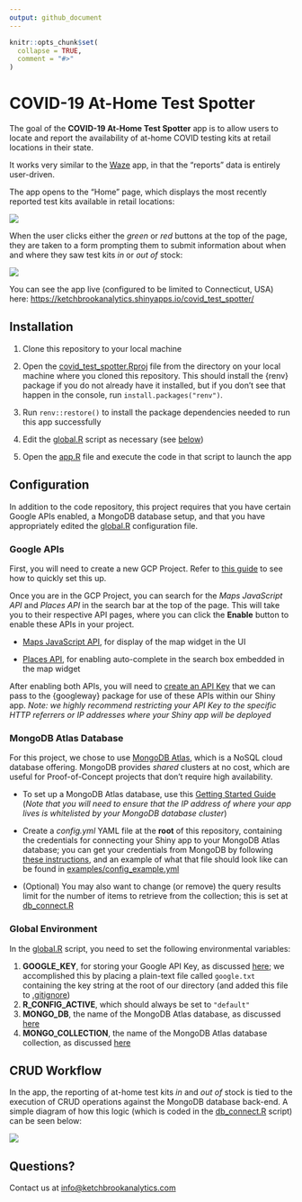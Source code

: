 ```yaml
---
output: github_document
---
```


<!-- README.md is generated from README.Rmd. Please edit that file -->

```r
knitr::opts_chunk$set(
  collapse = TRUE,
  comment = "#>"
)
```

# COVID-19 At-Home Test Spotter

<!-- badges: start -->
<!-- badges: end -->

The goal of the **COVID-19 At-Home Test Spotter** app is to allow users to locate and report the availability of at-home COVID testing kits at retail locations in their state.

It works very similar to the [Waze](https://www.waze.com/) app, in that the "reports" data is entirely user-driven.

The app opens to the "Home" page, which displays the most recently reported test kits available in retail locations:

![](www/home_page.PNG)

When the user clicks either the *green* or *red* buttons at the top of the page, they are taken to a form prompting them to submit information about when and where they saw test kits *in* or *out of* stock:

![](www/report_in_page.PNG)

You can see the app live (configured to be limited to Connecticut, USA) here: [https://ketchbrookanalytics.shinyapps.io/covid_test_spotter/](https://ketchbrookanalytics.shinyapps.io/covid_test_spotter/) 

## Installation

1. Clone this repository to your local machine

2. Open the [covid_test_spotter.Rproj](covid_test_spotter.Rproj) file from the directory on your local machine where you cloned this repository. This should install the {renv} package if you do not already have it installed, but if you don't see that happen in the console, run `install.packages("renv")`.

3. Run `renv::restore()` to install the package dependencies needed to run this app successfully

4. Edit the [global.R](global.R) script as necessary (see [below](#configuration))

5. Open the [app.R](app.R) file and execute the code in that script to launch the app

## Configuration

In addition to the code repository, this project requires that you have certain Google APIs enabled, a MongoDB database setup, and that you have appropriately edited the [global.R](#global-environment) configuration file.

### Google APIs

First, you will need to create a new GCP Project. Refer to [this guide](https://cloud.google.com/resource-manager/docs/creating-managing-projects#creating_a_project) to see how to quickly set this up.

Once you are in the GCP Project, you can search for the *Maps JavaScript API* and *Places API* in the search bar at the top of the page. This will take you to their respective API pages, where you can click the **Enable** button to enable these APIs in your project.

* [Maps JavaScript API](https://developers.google.com/maps/documentation/javascript/overview), for display of the map widget in the UI

* [Places API](https://developers.google.com/maps/documentation/places/web-service/overview), for enabling auto-complete in the search box embedded in the map widget

After enabling both APIs, you will need to [create an API Key](https://cloud.google.com/docs/authentication/api-keys#creating_an_api_key) that we can pass to the {googleway} package for use of these APIs within our Shiny app. *Note: we highly recommend restricting your API Key to the specific HTTP referrers or IP addresses where your Shiny app will be deployed*

### MongoDB Atlas Database

For this project, we chose to use [MongoDB Atlas](https://www.mongodb.com/atlas/database), which is a NoSQL cloud database offering. MongoDB provides *shared* clusters at no cost, which are useful for Proof-of-Concept projects that don't require high availability.

* To set up a MongoDB Atlas database, use this [Getting Started Guide](https://docs.atlas.mongodb.com/getting-started/) (*Note that you will need to ensure that the IP address of where your app lives is whitelisted by your MongoDB database cluster*)

* Create a *config.yml* YAML file at the **root** of this repository, containing the credentials for connecting your Shiny app to your MongoDB Atlas database; you can get your credentials from MongoDB by following [these instructions](https://docs.atlas.mongodb.com/tutorial/connect-to-your-cluster/#connect-to-your-atlas-cluster), and an example of what that file should look like can be found in [examples/config_example.yml](examples/config_example.yml)

* (Optional) You may also want to change (or remove) the query results limit for the number of items to retrieve from the collection; this is set at [db_connect.R](R/db_connect.R#L31)

### Global Environment

In the [global.R](global.R) script, you need to set the following environmental variables:

1. **GOOGLE_KEY**, for storing your Google API Key, as discussed [here](#google-apis); we accomplished this by placing a plain-text file called `google.txt` containing the key string at the root of our directory (and added this file to [.gitignore](.gitignore))
2. **R_CONFIG_ACTIVE**, which should always be set to `"default"`
3. **MONGO_DB**, the name of the MongoDB Atlas database, as discussed [here](#mongodb-atlas-database)
3. **MONGO_COLLECTION**, the name of the MongoDB Atlas database collection, as discussed [here](#mongodb-atlas-database)

## CRUD Workflow

In the app, the reporting of at-home test kits *in* and *out of* stock is tied to the execution of CRUD operations against the MongoDB database back-end. A simple diagram of how this logic (which is coded in the [db_connect.R](R/db_connect.R) script) can be seen below:

![](www/flowchart.png)

## Questions?

Contact us at [info@ketchbrookanalytics.com](mailto:info@ketchbrookanalytics.com?subject=COVID%20Test%20Spotter%20App)
